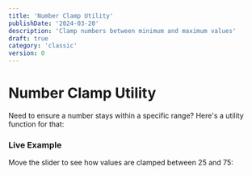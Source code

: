 ```yaml
---
title: 'Number Clamp Utility'
publishDate: '2024-03-20'
description: 'Clamp numbers between minimum and maximum values'
draft: true
category: 'classic'
version: 0
---
```



# Number Clamp Utility

Need to ensure a number stays within a specific range? Here's a utility function for that:

<CodeSnippet file="number-clamp.ts" />

### Live Example

Move the slider to see how values are clamped between 25 and 75:

<Example component="clamp-example" />
